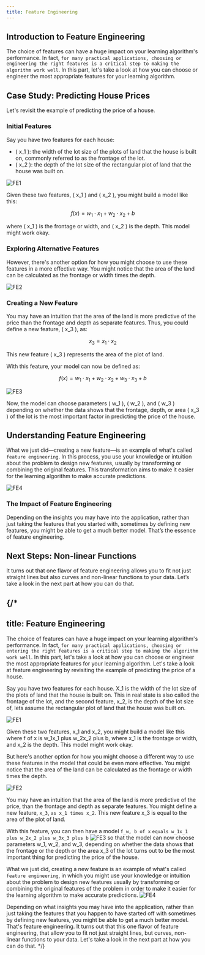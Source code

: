 ```yaml
---
title: Feature Engineering
---
```


## Introduction to Feature Engineering

The choice of features can have a huge impact on your learning algorithm's performance. In fact, `for many practical applications, choosing or engineering the right features is a critical step to making the algorithm work well`. In this part, let's take a look at how you can choose or engineer the most appropriate features for your learning algorithm.

## Case Study: Predicting House Prices

Let's revisit the example of predicting the price of a house. 

### Initial Features

Say you have two features for each house: 
- \( x_1 \): the width of the lot size of the plots of land that the house is built on, commonly referred to as the frontage of the lot. 
- \( x_2 \): the depth of the lot size of the rectangular plot of land that the house was built on.

![FE1](/SL/GDP/FE1.png)

Given these two features, \( x_1 \) and \( x_2 \), you might build a model like this:

```math
f(x) = w_1 \cdot x_1 + w_2 \cdot x_2 + b
```

where \( x_1 \) is the frontage or width, and \( x_2 \) is the depth. This model might work okay.

### Exploring Alternative Features

However, there's another option for how you might choose to use these features in a more effective way. You might notice that the area of the land can be calculated as the frontage or width times the depth.

![FE2](/SL/GDP/FE2.png)

### Creating a New Feature

You may have an intuition that the area of the land is more predictive of the price than the frontage and depth as separate features. Thus, you could define a new feature, \( x_3 \), as:

```math
x_3 = x_1 \cdot x_2
```

This new feature \( x_3 \) represents the area of the plot of land. 

With this feature, your model can now be defined as:

```math
f(x) = w_1 \cdot x_1 + w_2 \cdot x_2 + w_3 \cdot x_3 + b
```

![FE3](/SL/GDP/FE3.png)

Now, the model can choose parameters \( w_1 \), \( w_2 \), and \( w_3 \) depending on whether the data shows that the frontage, depth, or area \( x_3 \) of the lot is the most important factor in predicting the price of the house.

## Understanding Feature Engineering

What we just did—creating a new feature—is an example of what's called `feature engineering`. In this process, you use your knowledge or intuition about the problem to design new features, usually by transforming or combining the original features. This transformation aims to make it easier for the learning algorithm to make accurate predictions.

![FE4](/SL/GDP/FE4.png)

### The Impact of Feature Engineering

Depending on the insights you may have into the application, rather than just taking the features that you started with, sometimes by defining new features, you might be able to get a much better model. That’s the essence of feature engineering.

## Next Steps: Non-linear Functions

It turns out that one flavor of feature engineering allows you to fit not just straight lines but also curves and non-linear functions to your data. Let’s take a look in the next part at how you can do that.

{/*
---
title: Feature Engineering
---


The choice of features can have a huge impact on your learning algorithm's performance. In fact, `for many practical applications, choosing or entering the right features is a critical step to making the algorithm work well`. In this part, let's take a look at how you can choose or engineer the most appropriate features for your learning algorithm. Let's take a look at feature engineering by revisiting the example of predicting the price of a house. 

Say you have two features for each house. X_1 is the width of the lot size of the plots of land that the house is built on. This in real state is also called the frontage of the lot, and the second feature, x_2, is the depth of the lot size of, lets assume the rectangular plot of land that the house was built on. 

![FE1](/SL/GDP/FE1.png)

Given these two features, x_1 and x_2, you might build a model like this where f of x is w_1x_1 plus w_2x_2 plus b, where x_1 is the frontage or width, and x_2 is the depth. This model might work okay. 

But here's another option for how you might choose a different way to use these features in the model that could be even more effective. You might notice that the area of the land can be calculated as the frontage or width times the depth.

![FE2](/SL/GDP/FE2.png)

You may have an intuition that the area of the land is more predictive of the price, than the frontage and depth as separate features. You might define a new feature, `x_3`, `as x_1 times x_2`. This new feature x_3 is equal to the area of the plot of land. 

With this feature, you can then have a model `f_w, b of x` `equals w_1x_1 plus w_2x_2 plus w_3x_3 plus b` 
![FE3](/SL/GDP/FE3.png)
so that the model can now choose parameters w_1, w_2, and w_3, depending on whether the data shows that the frontage or the depth or the area x_3 of the lot turns out to be the most important thing for predicting the price of the house.

What we just did, creating a new feature is an example of what's called `feature engineering`, in which you might use your knowledge or intuition about the problem to design new features usually by transforming or combining the original features of the problem in order to make it easier for the learning algorithm to make accurate predictions. 
![FE4](/SL/GDP/FE4.png)

Depending on what insights you may have into the application, rather than just taking the features that you happen to have started off with sometimes by defining new features, you might be able to get a much better model. That's feature engineering. It turns out that this one flavor of feature engineering, that allow you to fit not just straight lines, but curves, non-linear functions to your data. Let's take a look in the next part at how you can do that.
*/}
